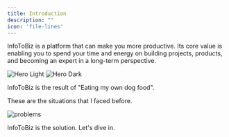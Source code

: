 ```yaml
---
title: Introduction
description: ""
icon: 'file-lines'
---
```


InfoToBiz is a platform that can make you more productive. Its core value is enabling you to spend your time and energy on building projects, products, and becoming an expert in a long-term perspective.

<img
  className="block dark:hidden rounded-2xl"
  src="/images/hero.png"
  alt="Hero Light"
/>
<img
  className="hidden dark:block rounded-2xl"
  src="/images/hero.png"
  alt="Hero Dark"
/>

InfoToBiz is the result of "Eating my own dog food". 

These are the situations that I faced before.

<img
  className="rounded-2xl"
  src="/images/problems.png"
  alt="problems"
/>

InfoToBiz is the solution. Let's dive in.